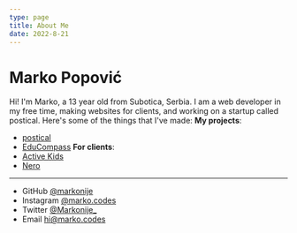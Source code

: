 ```yaml
---
type: page
title: About Me
date: 2022-8-21
---
```


# Marko Popović

Hi! I'm Marko, a 13 year old from Subotica, Serbia. I am a web developer in my free time, making websites for clients, and working on a startup called postical. Here's some of the things that I've made:
**My projects**:
- [postical](https://postical.co)
- [EduCompass](https://educompass.rs)
**For clients**:
- [Active Kids](https://activekids.rs)
- [Nero](https://nero.rs)

---

- GitHub [@markonije](https://github.com/markonije)
- Instagram [@marko.codes](https://instagram.com/marko.codes)
- Twitter [@Markonije_](https://twitter.com/Markonije_)
- Email hi@marko.codes
